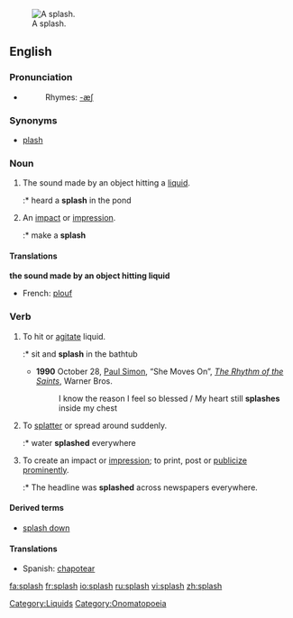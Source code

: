 [[Image:2006-02-13_Drop-impact.jpg|thumb|right|A splash.]]
==English==

===Pronunciation===

*{{audio|en-us-splash.ogg|Audio (US)}}
*:Rhymes: [[Rhymes:English:-æʃ|-æʃ]]

===Synonyms===
*[[plash]]

===Noun===
{{en-noun|es}}

# {{onomatopoeia}} The sound made by an object hitting a [[liquid]].
#:* heard a '''splash''' in the pond
# An [[impact]] or [[impression]].
#:* make a '''splash'''

====Translations====
'''the sound made by an object hitting liquid'''
{{top}}
*French: [[plouf]]
{{mid}}
{{bottom}}

===Verb===
{{en-verb|splash|es}}

# To hit or [[agitate]] liquid.
#:* sit and '''splash''' in the bathtub
#*'''1990''' October 28, [[w:Paul Simon|Paul Simon]], “She Moves On”, ''[[w:The Rhythm of the Saints|The Rhythm of the Saints]]'', Warner Bros.
#*: I know the reason I feel so blessed / My heart still '''splashes''' inside my chest
# To [[splatter]] or spread around suddenly.
#:* water '''splashed''' everywhere
# To  create an impact or [[impression]]; to print, post or [[publicize]] [[prominent]]ly.
#:* The headline was '''splashed''' across newspapers everywhere.

====Derived terms====
* [[splash down]]

====Translations====
*Spanish: [[chapotear]]

[[Category:Liquids]]
[[Category:Onomatopoeia]]

[[fa:splash]]
[[fr:splash]]
[[io:splash]]
[[ru:splash]]
[[vi:splash]]
[[zh:splash]]